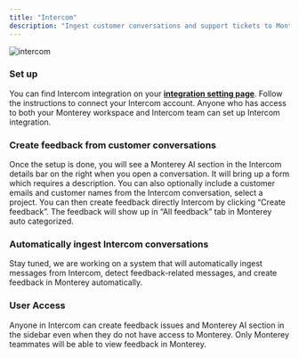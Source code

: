 ```yaml
---
title: "Intercom"
description: "Ingest customer conversations and support tickets to Monterey for consolidation and analysis"
---
```


![intercom](/images/inter.png)

### Set up

You can find Intercom integration on your **[integration setting page](https://app.monterey.ai/w/default/settings/integrations/)**. Follow the instructions to connect your Intercom account. Anyone who has access to both your Monterey workspace and Intercom team can set up Intercom integration.

### Create feedback from customer conversations

Once the setup is done, you will see a Monterey AI section in the Intercom details bar on the right when you open a conversation. It will bring up a form which requires a description. You can also optionally include a customer emails and customer names from the Intercom conversation, select a project. You can then create feedback directly Intercom by clicking “Create feedback”. The feedback will show up in “All feedback” tab in Monterey auto categorized.

### Automatically ingest Intercom conversations

Stay tuned, we are working on a system that will automatically ingest messages from Intercom, detect feedback-related messages, and create feedback in Monterey automatically.

### User Access

Anyone in Intercom can create feedback issues and Monterey AI section in the sidebar even when they do not have access to Monterey. Only Monterey teammates will be able to view feedback in Monterey.
